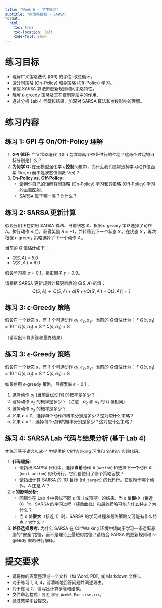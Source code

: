 ```yaml
---
title: "Week 6 - 学生练习"
subtitle: "同策略控制 - SARSA"
format:
  html:
    toc: true
    toc-location: left
    code-fold: show
---
```


# 练习目标

*   理解广义策略迭代 (GPI) 的评估-改进循环。
*   区分同策略 (On-Policy) 和异策略 (Off-Policy) 学习。
*   掌握 SARSA 算法的更新规则和同策略特性。
*   理解 $\epsilon$-greedy 策略及其在控制算法中的作用。
*   通过分析 Lab 4 代码和结果，加深对 SARSA 算法和参数影响的理解。

# 练习内容

## 练习 1: GPI 与 On/Off-Policy 理解

1.  **GPI 循环:** 广义策略迭代 (GPI) 包含哪两个交替进行的过程？这两个过程的目标分别是什么？
2.  **为何学 Q:** 在无模型强化学习**控制**问题中，为什么我们通常选择学习动作值函数 $Q(s, a)$ 而不是状态值函数 $V(s)$？
3.  **On-Policy vs. Off-Policy:**
    *   请用你自己的话解释同策略 (On-Policy) 学习和异策略 (Off-Policy) 学习的主要区别。
    *   SARSA 属于哪一类？为什么？

## 练习 2: SARSA 更新计算

假设我们正在使用 SARSA 算法。当前状态 $S$，根据 $\epsilon$-greedy 策略选择了动作 $A$。执行动作 $A$ 后，获得奖励 $R = -1$，并转移到下一个状态 $S'$。在状态 $S'$，再次根据 $\epsilon$-greedy 策略选择了下一个动作 $A'$。

当前的 $Q$ 值估计如下：

*   $Q(S, A) = 5.0$
*   $Q(S', A') = 6.0$

假设学习率 $\alpha = 0.1$，折扣因子 $\gamma = 0.9$。

请根据 SARSA 更新规则计算更新后的 $Q(S, A)$ 的值：
$$
Q(S, A) \leftarrow Q(S, A) + \alpha [R + \gamma Q(S', A') - Q(S, A)] = ?
$$

## 练习 3: $\epsilon$-Greedy 策略

假设在一个状态 $s$，有 3 个可选动作 $a_1, a_2, a_3$。当前的 $Q$ 值估计为：
*   $Q(s, a_1) = 10$
*   $Q(s, a_2) = 8$
*   $Q(s, a_3) = 8$

（请写出计算步骤和最终结果）

## 练习 3: $\epsilon$-Greedy 策略

假设在一个状态 $s$，有 3 个可选动作 $a_1, a_2, a_3$。当前的 $Q$ 值估计为：
*   $Q(s, a_1) = 10$
*   $Q(s, a_2) = 8$
*   $Q(s, a_3) = 8$

如果使用 $\epsilon$-greedy 策略，且探索率 $\epsilon = 0.1$：

1.  选择动作 $a_1$ (当前最优动作) 的概率是多少？
2.  选择动作 $a_2$ 的概率是多少？（注意：$a_2$ 和 $a_3$ 的 $Q$ 值相同）
3.  选择动作 $a_3$ 的概率是多少？
4.  如果 $\epsilon = 0$，选择每个动作的概率分别是多少？这对应什么策略？
5.  如果 $\epsilon = 1$，选择每个动作的概率分别是多少？这对应什么策略？

## 练习 4: SARSA Lab 代码与结果分析 (基于 Lab 4)

本练习基于讲义/Lab 4 中提供的 CliffWalking 环境和 SARSA 实现代码。

1.  **代码理解:**
    *   请指出 SARSA 代码中，选择**当前**动作 A (`action`) 和选择**下一个**动作 A' (`next_action`) 的代码行。它们都使用了哪个策略函数？
    *   请指出计算 SARSA 的 TD 目标 (`td_target`) 的代码行。它依赖于哪个动作，A 还是 A'？
2.  **ε 的影响分析:**
    *   回顾你在 Lab 4 中尝试不同 ε 值（或预期）的结果。当 ε 值**很小**（接近 0）时，SARSA 的学习过程（奖励曲线）和最终策略可能有什么特点？为什么？
    *   当 ε 值**很大**（接近 1）时，SARSA 的学习过程和最终策略又可能有什么特点？为什么？
3.  **路径选择思考:** 为什么 SARSA 在 CliffWalking 环境中倾向于学习一条远离悬崖的“安全”路径，而不是理论上最短的路径？请结合 SARSA 的更新规则和 ε-greedy 策略进行解释。

# 提交要求

*   请将你的答案整理成一个文档（如 Word, PDF, 或 Markdown 文件）。
*   对于练习 1, 3, 4，请清晰地回答问题并阐述理由。
*   对于练习 2，请写出计算步骤和结果。
*   文件命名格式：`姓名_学号_Week6_Exercise.xxx`。
*   通过教学平台提交。